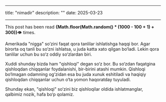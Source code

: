
---
title: "nimadir"
description: ""
date: 2025-03-23   

---
<div style={{ marginTop: '2rem', fontStyle: 'italic', color: '#888' }}>
This post has been read <strong>{Math.floor(Math.random() * (1000 - 100 + 1) + 300)}</strong>👁️ times.
</div>

Amerikada "nigga" so‘zini faqat qora tanlilar ishlatishga haqqi bor. Agar birorta oq tanli bu so‘zni ishlatsa, u juda katta xato qilgan bo‘ladi. Lekin qora tanlilar uchun bu so‘z oddiy so‘zlardan biri.

Xuddi shunday bizda ham "qishloqi" degan so‘z bor. Bu so‘zdan faqatgina qishloqdan chiqqanlar foydalanishi, bir-birini atashi mumkin. Qishloqi bo‘lmagan odamning og‘zidan esa bu juda xunuk eshitiladi va haqiqiy qishloqdan chiqqanlar uchun o‘ta yomon haqoratday tuyuladi.

Shunday ekan, "qishloqi" so‘zini biz qishloqilar oldida ishlatmanglar, qalbimiz nozik, hafa bo‘p qolamiz.